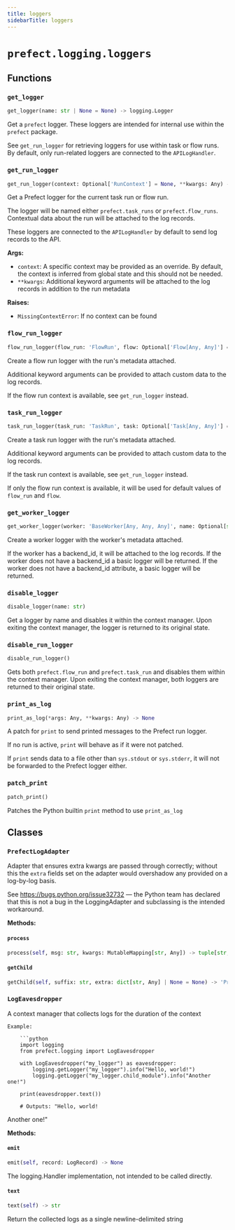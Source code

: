 ```yaml
---
title: loggers
sidebarTitle: loggers
---
```


# `prefect.logging.loggers`

## Functions

### `get_logger` <sup><a href="https://github.com/prefecthq/prefect/blob/main/src/prefect/logging/loggers.py#L65" target="_blank"><Icon icon="github" style="width: 14px; height: 14px;" /></a></sup>

```python
get_logger(name: str | None = None) -> logging.Logger
```


Get a `prefect` logger. These loggers are intended for internal use within the
`prefect` package.

See `get_run_logger` for retrieving loggers for use within task or flow runs.
By default, only run-related loggers are connected to the `APILogHandler`.


### `get_run_logger` <sup><a href="https://github.com/prefecthq/prefect/blob/main/src/prefect/logging/loggers.py#L94" target="_blank"><Icon icon="github" style="width: 14px; height: 14px;" /></a></sup>

```python
get_run_logger(context: Optional['RunContext'] = None, **kwargs: Any) -> Union[logging.Logger, LoggingAdapter]
```


Get a Prefect logger for the current task run or flow run.

The logger will be named either `prefect.task_runs` or `prefect.flow_runs`.
Contextual data about the run will be attached to the log records.

These loggers are connected to the `APILogHandler` by default to send log records to
the API.

**Args:**
- `context`: A specific context may be provided as an override. By default, the
context is inferred from global state and this should not be needed.
- `**kwargs`: Additional keyword arguments will be attached to the log records in
addition to the run metadata

**Raises:**
- `MissingContextError`: If no context can be found


### `flow_run_logger` <sup><a href="https://github.com/prefecthq/prefect/blob/main/src/prefect/logging/loggers.py#L166" target="_blank"><Icon icon="github" style="width: 14px; height: 14px;" /></a></sup>

```python
flow_run_logger(flow_run: 'FlowRun', flow: Optional['Flow[Any, Any]'] = None, **kwargs: str) -> PrefectLogAdapter
```


Create a flow run logger with the run's metadata attached.

Additional keyword arguments can be provided to attach custom data to the log
records.

If the flow run context is available, see `get_run_logger` instead.


### `task_run_logger` <sup><a href="https://github.com/prefecthq/prefect/blob/main/src/prefect/logging/loggers.py#L192" target="_blank"><Icon icon="github" style="width: 14px; height: 14px;" /></a></sup>

```python
task_run_logger(task_run: 'TaskRun', task: Optional['Task[Any, Any]'] = None, flow_run: Optional['FlowRun'] = None, flow: Optional['Flow[Any, Any]'] = None, **kwargs: Any) -> LoggingAdapter
```


Create a task run logger with the run's metadata attached.

Additional keyword arguments can be provided to attach custom data to the log
records.

If the task run context is available, see `get_run_logger` instead.

If only the flow run context is available, it will be used for default values
of `flow_run` and `flow`.


### `get_worker_logger` <sup><a href="https://github.com/prefecthq/prefect/blob/main/src/prefect/logging/loggers.py#L234" target="_blank"><Icon icon="github" style="width: 14px; height: 14px;" /></a></sup>

```python
get_worker_logger(worker: 'BaseWorker[Any, Any, Any]', name: Optional[str] = None) -> logging.Logger | LoggingAdapter
```


Create a worker logger with the worker's metadata attached.

If the worker has a backend_id, it will be attached to the log records.
If the worker does not have a backend_id a basic logger will be returned.
If the worker does not have a backend_id attribute, a basic logger will be returned.


### `disable_logger` <sup><a href="https://github.com/prefecthq/prefect/blob/main/src/prefect/logging/loggers.py#L260" target="_blank"><Icon icon="github" style="width: 14px; height: 14px;" /></a></sup>

```python
disable_logger(name: str)
```


Get a logger by name and disables it within the context manager.
Upon exiting the context manager, the logger is returned to its
original state.


### `disable_run_logger` <sup><a href="https://github.com/prefecthq/prefect/blob/main/src/prefect/logging/loggers.py#L280" target="_blank"><Icon icon="github" style="width: 14px; height: 14px;" /></a></sup>

```python
disable_run_logger()
```


Gets both `prefect.flow_run` and `prefect.task_run` and disables them
within the context manager. Upon exiting the context manager, both loggers
are returned to their original state.


### `print_as_log` <sup><a href="https://github.com/prefecthq/prefect/blob/main/src/prefect/logging/loggers.py#L290" target="_blank"><Icon icon="github" style="width: 14px; height: 14px;" /></a></sup>

```python
print_as_log(*args: Any, **kwargs: Any) -> None
```


A patch for `print` to send printed messages to the Prefect run logger.

If no run is active, `print` will behave as if it were not patched.

If `print` sends data to a file other than `sys.stdout` or `sys.stderr`, it will
not be forwarded to the Prefect logger either.


### `patch_print` <sup><a href="https://github.com/prefecthq/prefect/blob/main/src/prefect/logging/loggers.py#L321" target="_blank"><Icon icon="github" style="width: 14px; height: 14px;" /></a></sup>

```python
patch_print()
```


Patches the Python builtin `print` method to use `print_as_log`


## Classes

### `PrefectLogAdapter` <sup><a href="https://github.com/prefecthq/prefect/blob/main/src/prefect/logging/loggers.py#L34" target="_blank"><Icon icon="github" style="width: 14px; height: 14px;" /></a></sup>


Adapter that ensures extra kwargs are passed through correctly; without this
the `extra` fields set on the adapter would overshadow any provided on a
log-by-log basis.

See https://bugs.python.org/issue32732 — the Python team has declared that this is
not a bug in the LoggingAdapter and subclassing is the intended workaround.


**Methods:**

#### `process` <sup><a href="https://github.com/prefecthq/prefect/blob/main/src/prefect/logging/loggers.py#L44" target="_blank"><Icon icon="github" style="width: 14px; height: 14px;" /></a></sup>

```python
process(self, msg: str, kwargs: MutableMapping[str, Any]) -> tuple[str, MutableMapping[str, Any]]
```

#### `getChild` <sup><a href="https://github.com/prefecthq/prefect/blob/main/src/prefect/logging/loggers.py#L50" target="_blank"><Icon icon="github" style="width: 14px; height: 14px;" /></a></sup>

```python
getChild(self, suffix: str, extra: dict[str, Any] | None = None) -> 'PrefectLogAdapter'
```

### `LogEavesdropper` <sup><a href="https://github.com/prefecthq/prefect/blob/main/src/prefect/logging/loggers.py#L336" target="_blank"><Icon icon="github" style="width: 14px; height: 14px;" /></a></sup>


A context manager that collects logs for the duration of the context

    Example:

        ```python
        import logging
        from prefect.logging import LogEavesdropper

        with LogEavesdropper("my_logger") as eavesdropper:
            logging.getLogger("my_logger").info("Hello, world!")
            logging.getLogger("my_logger.child_module").info("Another one!")

        print(eavesdropper.text())

        # Outputs: "Hello, world!
Another one!"


**Methods:**

#### `emit` <sup><a href="https://github.com/prefecthq/prefect/blob/main/src/prefect/logging/loggers.py#L389" target="_blank"><Icon icon="github" style="width: 14px; height: 14px;" /></a></sup>

```python
emit(self, record: LogRecord) -> None
```

The logging.Handler implementation, not intended to be called directly.


#### `text` <sup><a href="https://github.com/prefecthq/prefect/blob/main/src/prefect/logging/loggers.py#L393" target="_blank"><Icon icon="github" style="width: 14px; height: 14px;" /></a></sup>

```python
text(self) -> str
```

Return the collected logs as a single newline-delimited string

